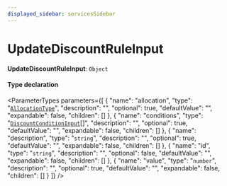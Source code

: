 ```yaml
---
displayed_sidebar: servicesSidebar
---
```



# UpdateDiscountRuleInput

 **UpdateDiscountRuleInput**: `Object`

#### Type declaration

<ParameterTypes parameters={[
  {
    "name": "allocation",
    "type": "[`AllocationType`](../enums/AllocationType.mdx)",
    "description": "",
    "optional": true,
    "defaultValue": "",
    "expandable": false,
    "children": []
  },
  {
    "name": "conditions",
    "type": "[`DiscountConditionInput`](DiscountConditionInput.mdx)[]",
    "description": "",
    "optional": true,
    "defaultValue": "",
    "expandable": false,
    "children": []
  },
  {
    "name": "description",
    "type": "`string`",
    "description": "",
    "optional": true,
    "defaultValue": "",
    "expandable": false,
    "children": []
  },
  {
    "name": "id",
    "type": "`string`",
    "description": "",
    "optional": false,
    "defaultValue": "",
    "expandable": false,
    "children": []
  },
  {
    "name": "value",
    "type": "`number`",
    "description": "",
    "optional": true,
    "defaultValue": "",
    "expandable": false,
    "children": []
  }
]} />
